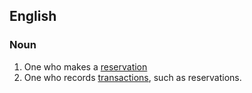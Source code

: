 ==English==
===Noun===
{{en-noun}}
# One who makes a [[reservation]]
# One who records [[transactions]], such as reservations.